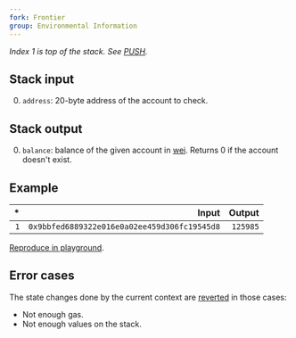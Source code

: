 ```yaml
---
fork: Frontier
group: Environmental Information
---
```


*Index 1 is top of the stack. See [PUSH](/#60).*

## Stack input

0. `address`: 20-byte address of the account to check.

## Stack output

0. `balance`: balance of the given account in [wei](https://www.investopedia.com/terms/w/wei.asp). Returns 0 if the account doesn't exist.

## Example

| * | Input | Output |
|--:|------:|-------:|
| `1` | `0x9bbfed6889322e016e0a02ee459d306fc19545d8` | `125985` |

[Reproduce in playground](/playground?callValue=125985&unit=Wei&codeType=Mnemonic&code='%2F%2F%20Read%20current%20contract%20balance%5CnADDRESS%5CnBALANCE'_).

## Error cases

The state changes done by the current context are [reverted](#FD) in those cases:
- Not enough gas.
- Not enough values on the stack.
